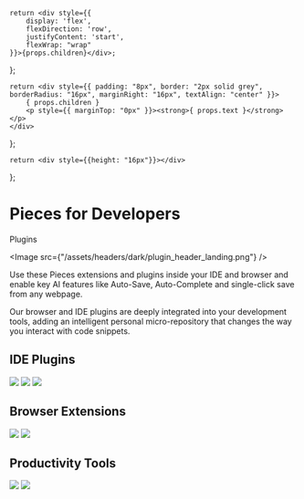    return <div style={{
        display: 'flex',
        flexDirection: 'row',
        justifyContent: 'start',
        flexWrap: "wrap"
    }}>{props.children}</div>;
};

    return <div style={{ padding: "8px", border: "2px solid grey", borderRadius: "16px", marginRight: "16px", textAlign: "center" }}>
        { props.children }
        <p style={{ marginTop: "0px" }}><strong>{ props.text }</strong></p>
    </div>
};

    return <div style={{height: "16px"}}></div>
};


# Pieces for Developers
<Heading type="h3">Plugins</Heading>

<Image src={"/assets/headers/dark/plugin_header_landing.png"} />

Use these Pieces extensions and plugins inside your IDE and browser and enable key AI features like Auto-Save, Auto-Complete and single-click save from any webpage.

Our browser and IDE plugins are deeply integrated into your development tools, adding an intelligent personal micro-repository that changes the way you interact with code snippets.

## IDE Plugins

<GridFlexRow>
    <PluginButton text={"VS Code IDE"}>
        <Image src={"/assets/logos/vscode_logo.png"} />
    </PluginButton>
    <PluginButton src={"/assets/logos/jetbrains_logo.png"} text={"Jetbrains IDE"}>
        <Image src={"/assets/logos/jetbrains_logo.png"} />
    </PluginButton>
    <PluginButton src={"/assets/logos/ue_logo.png"} text={"UltraEdit IDE"}>
        <Image src={"/assets/logos/ue_logo.png"} />
    </PluginButton>
</GridFlexRow>

<Spacer></Spacer>

## Browser Extensions

<GridFlexRow>
    <PluginButton text={"Chrome"}>
        <Image src={"/assets/logos/ue_logo.png"} />
    </PluginButton>
    <PluginButton text={"Edge"}>
        <Image src={"/assets/logos/edge_logo.png"} />
    </PluginButton>
</GridFlexRow>

<Spacer></Spacer>

## Productivity Tools

<GridFlexRow>
    <PluginButton text={"GitHub"}>
        <Image src={"/assets/logos/github_logo.png"} />
    </PluginButton>
    <PluginButton text={"Teams"}>
        <Image src={"/assets/logos/teams_logo.png"} />
    </PluginButton>
</GridFlexRow>


